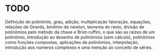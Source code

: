 # TODO
Definição de polinômio, grau, adição, multiplicação fatoração, equações, relações de Girards, binômio de newton, teorema do resto, divisão de polinômios pelo método da chave e Briot-ruffini, o que são as raízes de um polinômio, introdução ao desenho de polinômios (sem cálculo), polinômios como funções compostas, aplicações de polinômios, interpolação, introdução aos números complexos e uma menção ao conceito de séries.